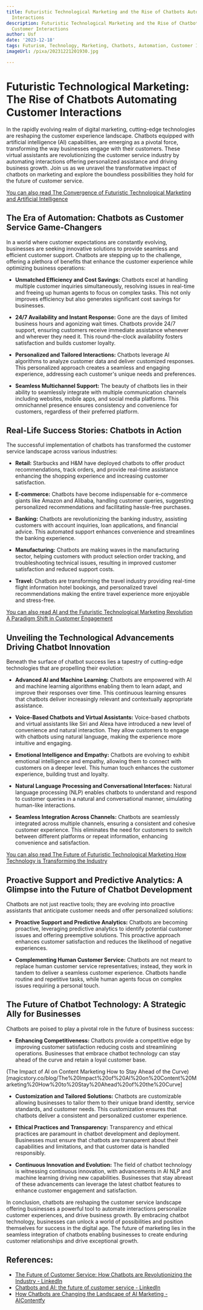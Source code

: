 ```yaml
---
title: Futuristic Technological Marketing and the Rise of Chatbots Automating Customer
  Interactions
description: Futuristic Technological Marketing and the Rise of Chatbots Automating
  Customer Interactions
author: Usf
date: '2023-12-18'
tags: Futurism, Technology, Marketing, Chatbots, Automation, Customer Interaction
imageUrl: /pixa/20231221201930.jpg

---
```

# Futuristic Technological Marketing: The Rise of Chatbots Automating Customer Interactions

In the rapidly evolving realm of digital marketing, cutting-edge technologies are reshaping the customer experience landscape. Chatbots equipped with artificial intelligence (AI) capabilities, are emerging as a pivotal  force, transforming the way businesses  engage with  their customers.  These virtual assistants are revolutionizing the  customer service industry by automating interactions offering personalized assistance and driving  business growth. Join us as we unravel  the transformative impact of chatbots on  marketing and explore the boundless possibilities  they hold for the future of customer service.

[You can also read The Convergence of Futuristic Technological Marketing and Artificial Intelligence](The%20Convergence%20of%20Futuristic%20Technological%20Marketing%20and%20Artificial%20Intelligence)


## The Era of Automation: Chatbots as  Customer Service  Game-Changers

In a world where customer expectations are constantly evolving, businesses are seeking innovative solutions to provide seamless and efficient customer support. Chatbots are stepping up to the challenge, offering a plethora of  benefits that enhance the customer experience while optimizing  business operations:

- **Unmatched Efficiency and Cost Savings:** Chatbots excel at handling multiple customer inquiries simultaneously, resolving issues in real-time and freeing up human agents to focus on complex tasks. This not  only improves efficiency but also generates significant cost savings for businesses.

- **24/7 Availability and Instant Response:** Gone are the days of limited business hours and agonizing wait times. Chatbots provide 24/7 support, ensuring customers receive immediate assistance whenever and wherever they need it. This round-the-clock availability fosters satisfaction  and builds customer loyalty.

- **Personalized and  Tailored Interactions:** Chatbots leverage AI algorithms to analyze customer data and deliver customized responses.  This personalized approach creates  a seamless and engaging experience, addressing  each customer's unique needs and preferences.

- **Seamless  Multichannel Support:** The beauty of chatbots lies in their  ability to seamlessly integrate with multiple communication channels including websites, mobile apps, and social media platforms. This omnichannel presence  ensures consistency and convenience for customers, regardless of their  preferred platform.

## Real-Life Success Stories: Chatbots  in Action

The successful implementation of chatbots has transformed  the customer service landscape across  various industries:

- **Retail:** Starbucks and H&M have deployed chatbots to offer product recommendations, track  orders, and provide real-time assistance enhancing the shopping  experience and increasing customer satisfaction.

-  **E-commerce:**  Chatbots have become indispensable  for  e-commerce giants like Amazon and Alibaba, handling customer queries,  suggesting personalized recommendations and facilitating hassle-free  purchases.

- **Banking:** Chatbots are revolutionizing the  banking industry, assisting customers with account inquiries, loan applications, and financial advice. This automated support enhances convenience and streamlines the banking experience.

-  **Manufacturing:** Chatbots are  making waves in the manufacturing sector, helping customers with product selection order tracking, and troubleshooting technical issues,  resulting in improved  customer  satisfaction and reduced support costs.

- **Travel:** Chatbots are transforming the travel industry providing real-time flight information hotel bookings,  and personalized travel recommendations making the entire travel experience  more  enjoyable and stress-free.

[You can also read AI and the Futuristic Technological Marketing Revolution A Paradigm Shift in Customer Engagement](AI%20and%20the%20Futuristic%20Technological%20Marketing%20Revolution%20A%20Paradigm%20Shift%20in%20Customer%20Engagement)


## Unveiling the Technological Advancements Driving Chatbot Innovation

Beneath the surface of chatbot success lies a tapestry of cutting-edge technologies that are  propelling their evolution:

- **Advanced AI and Machine Learning:**  Chatbots are empowered with AI and machine learning  algorithms enabling them to learn adapt, and improve  their responses over time. This  continuous learning ensures that chatbots deliver increasingly relevant and contextually appropriate assistance.

- **Voice-Based Chatbots  and Virtual Assistants:** Voice-based chatbots and virtual assistants like Siri and Alexa have introduced a new level of convenience and natural interaction. They allow customers to engage with chatbots using natural language, making  the experience  more intuitive and engaging.

- **Emotional Intelligence and  Empathy:** Chatbots are evolving to exhibit emotional intelligence and empathy, allowing  them to connect with customers on a deeper level. This human touch enhances the customer experience, building trust  and loyalty.

-  **Natural Language Processing and Conversational Interfaces:** Natural  language processing (NLP) enables chatbots to understand and  respond to customer queries in a natural and  conversational manner, simulating human-like interactions.

- **Seamless Integration Across  Channels:**  Chatbots are seamlessly integrated across multiple channels, ensuring a consistent and cohesive customer experience. This eliminates the need for customers to switch between different platforms or repeat  information,  enhancing convenience  and satisfaction.

[You can also  read The Future of Futuristic  Technological Marketing How Technology is Transforming the Industry](The%20Future%20of%20Futuristic%20Technological%20Marketing%20How%20Technology%20is%20Transforming%20the%20Industry)


## Proactive Support  and  Predictive Analytics: A Glimpse into the Future of Chatbot Development

Chatbots are not just reactive tools; they  are evolving into proactive assistants that anticipate customer needs and offer personalized solutions:

- **Proactive Support and Predictive Analytics:** Chatbots are becoming proactive, leveraging predictive analytics to identify potential customer issues and offering preemptive  solutions. This proactive approach enhances customer  satisfaction and reduces the likelihood of negative experiences.

- **Complementing Human Customer Service:**  Chatbots are not meant to  replace human customer service representatives;  instead, they work in tandem to  deliver a seamless customer experience. Chatbots handle routine and repetitive tasks, while human agents focus on  complex issues requiring a personal touch.

## The Future of  Chatbot Technology: A Strategic Ally for Businesses

Chatbots are poised to play a pivotal role in  the  future of business success:

- **Enhancing Competitiveness:** Chatbots provide a competitive edge by improving customer satisfaction reducing costs and streamlining operations. Businesses that embrace chatbot technology  can stay ahead of the curve and retain a loyal customer base.

(The Impact  of  AI on Content Marketing How to Stay Ahead of the Curve)[magicstory.co/blog/The%20Impact%20of%20AI%20on%20Content%20Marketing%20How%20to%20Stay%20Ahead%20of%20the%20Curve]
- **Customization and Tailored Solutions:** Chatbots are customizable allowing businesses to tailor them to their unique brand identity, service standards, and customer needs. This  customization ensures that chatbots deliver a consistent and  personalized customer experience.

- **Ethical Practices and Transparency:** Transparency and  ethical practices  are paramount in chatbot  development  and deployment. Businesses must ensure that chatbots  are  transparent about their capabilities and limitations, and  that customer data is handled responsibly.

- **Continuous Innovation and  Evolution:** The  field of chatbot technology is witnessing continuous innovation, with advancements in AI NLP and machine learning driving new capabilities. Businesses that  stay abreast  of these advancements can leverage the latest chatbot features to enhance customer engagement and  satisfaction.

In conclusion, chatbots are reshaping the customer service landscape offering businesses a powerful tool to automate interactions  personalize customer experiences, and drive business growth. By  embracing chatbot technology, businesses can unlock  a  world of possibilities and position themselves for success  in the digital age. The future of marketing lies in the  seamless integration of chatbots enabling businesses  to create enduring  customer relationships and drive exceptional growth.

## References:
- [The Future of Customer Service: How Chatbots are Revolutionizing the Industry - LinkedIn](https://www.linkedin.com/pulse/future-customer-service-how-chatbots-revolutionizing-industry)
- [Chatbots and AI: the future of customer service - LinkedIn](https://www.linkedin.com/pulse/chatbots-ai-future-customer-service-martekings)
- [How Chatbots are Changing the Landscape of AI Marketing - AIContentfy](https://aicontentfy.com/en/blog/how-chatbots-are-changing-landscape-of-ai-marketing)
